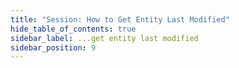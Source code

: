 ```yaml
---
title: "Session: How to Get Entity Last Modified"
hide_table_of_contents: true
sidebar_label: ...get entity last modified
sidebar_position: 9
---
```





<LanguageSwitcher supportedLanguages={supportedLanguages} />

<LanguageContent language="csharp">
   <GetEntityLastModifiedCsharp />
</LanguageContent>

<LanguageContent language="java">
   <GetEntityLastModifiedJava />
</LanguageContent>

<LanguageContent language="nodejs">
   <GetEntityLastModifiedNodejs />
</LanguageContent>


<!---
### Session
- [What is a Session and How Does it Work](../../../client-api/session/what-is-a-session-and-how-does-it-work)
- [How to Get and Modify Entity Metadata](../../../client-api/session/how-to/get-and-modify-entity-metadata)
- [How to Get Entity Change-Vector](../../../client-api/session/how-to/get-entity-change-vector)


-->